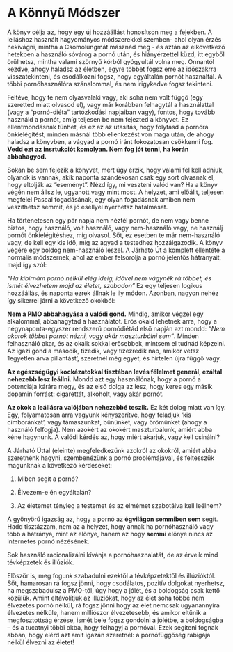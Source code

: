 # A Könnyű Módszer

A könyv célja az, hogy egy új hozzáállást honosítson meg a fejekben. A lelláshoz használt hagyományos módszerekkel szemben- ahol olyan érzés nekivágni, mintha a Csomolungmát másznád meg - és aztán az elkövetkező hetekben a használó sóvárog a pornó után, és hiányérzettel küzd, itt egyből örülhetsz, mintha valami szörnyű kórból gyógyultál volna meg. Onnantól kezdve, ahogy haladsz az életben, egyre többet fogsz erre az időszakrra visszatekinteni, és csodálkozni fogsz, hogy egyáltalán pornót használtál. A többi pornóhasználóra szánalommal, és nem irigykedve fogsz tekinteni.

Feltéve, hogy te nem olyasvalaki vagy, aki soha nem volt függő (egy szeretted miatt olvasod el), vagy már korábban felhagytál a használattal (vagy a “pornó-diéta” tartózkodási napjaiban vagy), fontos, hogy tovább használd a pornót, amíg teljesen be nem fejezted a könyvet. Ez ellentmondásnak tűnhet, és ez az az utasítás, hogy folytasd a pornóra önkielégítést, minden másnál több ellenkezést von maga után, de ahogy haladsz a könyvben, a vágyad a pornó iránt fokozatosan csökkenni fog. **Vedd ezt  az insrtukciót komolyan. Nem fog jót tenni, ha korán abbahagyod.**

Sokan be sem fejezik a könyvet, mert úgy érzik, hogy valami fel kell adniuk, olyanok is vannak, akik naponta szándékosan csak egy sort olvasnak el, hogy eltolják az “eseményt”. Nézd így, mi veszteni valód van? Ha a könyv végén nem állsz le, ugyanott vagy mint most. A helyzet, ami előállt, teljesen megfelel Pascal fogadásának, egy olyan fogadásnak amiben nem veszíthetsz semmit, és jó eséllyel nyerhetsz hatalmasat.

Ha történetesen egy pár napja nem néztél pornót, de nem vagy benne biztos, hogy használó, volt használó, vagy nem-használó vagy, ne használj pornót önkielégítéshez, míg olvasol. Sőt, ez esetben te már nem-használó vagy, de kell egy kis idő, míg az agyad a testedhez hozzáigazodik. A könyv végére egy boldog nem-használó leszel. A Járható Út a komplett ellentéte a normális módszernek, ahol az ember felsorolja a pornó jelentős hátrányait, majd így szól: 

*“Ha kibírnám pornó nélkül elég ideig, idővel nem vágynék rá többet, és ismét élvezhetem majd az életet, szabadon”* Ez egy teljesen logikus hozzáállás, és naponta ezrek állnak le ily módon. Azonban, nagyon nehéz így sikerrel járni a következő okokból:

**Nem a PMO abbahagyása a valódi gond.**
Mindig, amikor végzel egy alkalommal, abbahagytad a használatot. Erős okaid lehetnek arra, hogy a négynaponta-egyszer rendszerű pornódiétád első napján azt mondd: *“Nem akarok többet pornót nézni, vagy akár maszturbálni sem”*. Minden felhasználó akar, és az okaik sokkal erősebbek, mintsem el tudnád képzelni. Az igazi gond a második, tizedik, vagy tízezredik nap, amikor vetsz 1egyetlen árva pillantást', szeretnél még egyet, és hirtelen újra függő vagy.

**Az egészségügyi kockázatokkal tisztában levés félelmet generál, ezáltal nehezebb lesz leállni.** 
Mondd azt egy használónak, hogy a pornó a potenciája kárára megy, és az első dolga az lesz, hogy keres egy másik dopamin forrást: cigarettát,  alkoholt, vagy akár pornót.

**Az okok a leállásra valójában nehezebbé teszik.**
Ez két dolog miatt van így. Egy, folyamatosan arra vagyunk kényszerítve, hogy feladjuk 'kis cimboránkat', vagy támaszunkat, bűnünket, vagy örömünket (ahogy a használó felfogja).  Nem azokért az okokért maszturbálunk, amiért abba kéne hagynunk. A valódi kérdés az, hogy miért akarjuk, vagy kell csinálni?

A Járható Úttal (eleinte) megfeledkezünk azokról az okokról, amiért abba szeretnénk hagyni, szembenézünk a pornó problémájával, és feltesszük magunknak a következő kérdéseket: 

1.    Miben segít a pornó?

2.    Élvezem-e én egyáltalán?

3.    Az életemet tényleg a testemet és az elmémet szabotálva kell leélnem?

A gyönyörű igazság az, hogy a pornó az **égvilágon semmiben sem** segít. Hadd tisztázzam, nem az a helyzet,  hogy annak ha pornóhasználó vagy több a hátránya, mint az előnye, hanem az hogy **semmi** előnye nincs az internetes pornó nézésének. 

Sok használó racionalizálni kívánja a pornóhasznalatát, de az érveik mind tévképzetek és illúziók. 

Először is, meg fogunk szabadulni ezektől a tévképzetektől és illúzióktól. Sőt, hamarosan rá fogsz jönni, hogy csodálatos, pozitív dolgokat nyerhetsz, ha megszabadulsz a PMO-tól, úgy hogy a jólét, és a boldogság csak kettő közülük. Amint eltávolítjuk az illúziókat,  hogy az élet soha többé nem élvezetes pornó nélkül, rá fogsz jönni hogy az élet nemcsak ugyanannyira élvezetes nélküle, hanem  milliószor élvezetesebb, és amikor eltűnik a megfosztottság érzése, ismét bele fogsz gondolni a jólétbe, a boldogságba -- és a tucatnyi többi okba, hogy felhagyj a pornóval. Ezek segíteni fognak abban, hogy elérd azt amit igazán szeretnél:  a pornófüggőség rabigája nélkül élvezni az életet!
